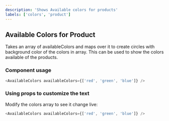 ```yaml
---
description: 'Shows Available colors for products'
labels: ['colors', 'product']
---
```



## Available Colors for Product

Takes an array of availableColors and maps over it to create circles with background color of the colors in array. This can be used to show the colors available of the products.

### Component usage

```js
<AvailableColors availableColors={['red', 'green', 'blue']} />
```

### Using props to customize the text

Modify the colors array to see it change live:

```js live
<AvailableColors availableColors={['red', 'green', 'blue']} />
```
